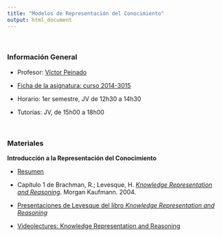 ```yaml
---
title: "Modelos de Representación del Conocimiento"
output: html_document
---
```


<br/>


### Información General

- Profesor: [Víctor Peinado](mailto:v.peinado@filol.ucm.es)

- [Ficha de la asignatura: curso 2014-3015](ficha-RepresentacionConocimiento.pdf)

- Horario: 1er semestre, JV de 12h30 a 14h30

- Tutorías: JV, de 15h00 a 18h00

<br/>


### Materiales

**Introducción a la Representación del Conocimiento**

- [Resumen](IntroRC.pdf)

- Capítulo 1 de Brachman, R.; Levesque, H. [*Knowledge Representation and Reasoning*](http://rair.cogsci.rpi.edu/pai/library/brachmanbook7-17-03.pdf). Morgan Kaufmann. 2004.

- [Presentaciones de Levesque del libro *Knowledge Representation and Reasoning*](http://www.cs.toronto.edu/~hector/PublicKRSlides.pdf)

- [Videolectures: Knowledge Representation and Reasoning](http://videolectures.net/ssll09_pagnucco_krr/)

